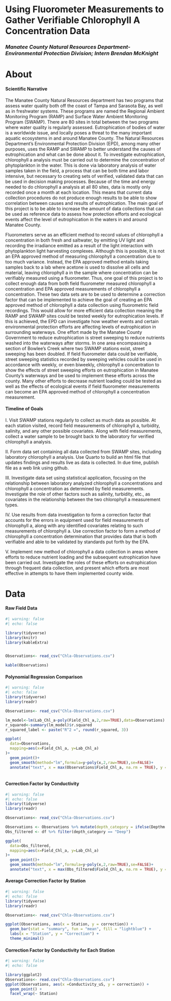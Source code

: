 # Using Fluorometer Measurements to Gather Verifiable Chlorophyll A Concentration Data

### *Manatee County Natural Resources Department-Environmental Protection Division; Intern Brendan McKnight*

# About

#### Scientific Narrative

The Manatee County Natural Resources department has two programs that assess water quality both off the coast of Tampa and Sarasota Bay, as well as in freshwater systems. These programs are named the Regional Ambient Monitoring Program (RAMP) and Surface Water Ambient Monitoring Program (SWAMP). There are 80 sites in total between the two programs where water quality is regularly assessed. Eutrophication of bodies of water is a worldwide issue, and locally poses a threat to the many important aquatic ecosystems in and around Manatee County. The Natural Resources Department’s Environmental Protection Division (EPD), among many other purposes, uses the RAMP and SWAMP to better understand the causes of eutrophication and what can be done about it. To investigate eutrophication, chlorophyll a analysis must be carried out to determine the concentration of phytoplankton in the water. This is done via laboratory analysis of water samples taken in the field, a process that can be both time and labor intensive, but necessary to creating sets of verified, validated data that can be used in decision making processes. Because of the time and energy needed to do chlorophyll a analysis at all 80 sites, data is mostly only recorded once a month at each location. This means that current data collection procedures do not produce enough results to be able to show correlation between causes and results of eutrophication. The main goal of this project is to be able to increase the amount of data collections that can be used as reference data to assess how protection efforts and ecological events affect the level of eutrophication in the waters in and around Manatee County.

Fluorometers serve as an efficient method to record values of chlorophyll a concentration in both fresh and saltwater, by emitting UV light and recording the irradiance emitted as a result of the light interaction with phytoplankton light harvesting complexes. Although this is possible, it is not an EPA approved method of measuring chlorophyll a concentration due to too much variance. Instead, the EPA approved method entails taking samples back to a lab where acetone is used to dissolve all cells and material, leaving chlorophyll a in the sample where concentration can be verifiably measured using a fluorometer. Thus, one goal of this project is to collect enough data from both field fluorometer measured chlorophyll a concentration and EPA approved measurements of chlorophyll a concentration. These two data sets are to be used to determine a correction factor that can be implemented to achieve the goal of creating an EPA approved method of chlorophyll a data collection using fluorometric field recordings. This would allow for more efficient data collection meaning the RAMP and SWAMP sites could be tested weekly for eutrophication levels. If this is achieved, the EPD can investigate how weather events and certain environmental protection efforts are affecting levels of eutrophication in surrounding waterways. One effort made by the Manatee County Government to reduce eutrophication is street sweeping to reduce nutrients washed into the waterways after storms. In one area encompassing a section of Bowlee’s Creek where two SWAMP stations exist, street sweeping has been doubled. If field fluorometer data could be verifiable, street sweeping statistics recorded by sweeping vehicles could be used in accordance with weekly, or even biweekly, chlorophyll a concentration to show the effects of street sweeping efforts on eutrophication in Manatee County’s waterways and be used to implement these efforts across the county. Many other efforts to decrease nutrient loading could be tested as well as the effects of ecological events if field fluorometer measurements can become an EPA approved method of chlorophyll a concentration measurement.

#### Timeline of Goals

I. Visit SWAMP stations regularly to collect as much data as possible. At each station visited, record field measurements of chlorophyll a, turbidity, salinity, and any other possible covariates. Along with field measurements, collect a water sample to be brought back to the laboratory for verified chlorophyll a analysis.

II\. Form data set containing all data collected from SWAMP sites, including laboratory chlorophyll a analysis. Use Quarto to build an html file that updates findings and results live as data is collected. In due time, publish file as a web link using github.

III\. Investigate data set using statistical application, focusing on the relationship between laboratory analyzed chlorophyll a concentrations and chlorophyll a concentration as determined by field measurements. Investigate the role of other factors such as salinity, turbidity, etc., as covariates in the relationship between the two chlorophyll a measurement types.

IV\. Use results from data investigation to form a correction factor that accounts for the errors in equipment used for field measurements of chlorophyll a, along with any identified covariates relating to such measurements of chlorophyll a. Use correction factor to form a method of chlorophyll a concentration determination that provides data that is both verifiable and able to be validated by standards put forth by the EPA.

V. Implement new method of chlorophyll a data collection in areas where efforts to reduce nutrient loading and the subsequent eutrophication have been carried out. Investigate the roles of these efforts on eutrophication through frequent data collection, and present which efforts are most effective in attempts to have them implemented county wide.

# Data

#### Raw Field Data

```r
#| warning: false
#| echo: false

library(tidyverse)
library(knitr)
library(kableExtra)


Observations<- read_csv("Chla-Observations.csv")

kable(Observations)
```

#### Polynomial Regression Comparison

```r
#| warning: false
#| echo: false
library(tidyverse)
library(readr)

Observations<- read_csv("Chla-Observations.csv")

lm_model<-lm(Lab_Chl_a~poly(Field_Chl_a,2,raw=TRUE),data=Observations)
r_squared<-summary(lm_model)$r.squared 
r_squared_label <- paste("R^2 =", round(r_squared, 3))

ggplot(
  data=Observations,
  mapping=aes(x=Field_Chl_a, y=Lab_Chl_a)
)+
  geom_point()+
  geom_smooth(method="lm",formula=y~poly(x,2,raw=TRUE),se=FALSE)+
  annotate("text", x = max(Observations$Field_Chl_a, na.rm = TRUE), y = max(Observations$Lab_Chl_a, na.rm = TRUE) - 10, label=r_squared_label, hjust = 1, vjust = 1, size = 5, color = "red")
  

```

#### Correction Factor by Conductivity

```r
#| warning: false
#| echo: false
library(tidyverse)
library(readr)

Observations<- read_csv("Chla-Observations.csv")

Observations <- Observations %>% mutate(depth_category = ifelse(Depthm >= 0.4, "Deep", "Shallow"))
Obs_filtered <- df %>% filter(depth_category == "Deep")

ggplot(
  data=Obs_filtered,
  mapping=aes(x=Field_Chl_a, y=Lab_Chl_a)
)+
  geom_point()+
  geom_smooth(method="lm",formula=y~poly(x,2,raw=TRUE),se=FALSE)+
  annotate("text", x = max(Obs_filtered$Field_Chl_a, na.rm = TRUE), y = max(Obs_filtered$Lab_Chl_a, na.rm = TRUE) - 10, label=r_squared_label, hjust = 1, vjust = 1, size = 5, color = "red")

```

#### Average Correction Factor by Station

```r
#| warning: false
#| echo: false
library(tidyverse)
library(readr)

Observations<- read_csv("Chla-Observations.csv")

ggplot(Observations, aes(x = Station, y = correction)) +
  geom_bar(stat = "summary", fun = "mean", fill = "lightblue") +
  labs(x = "Station", y = "Correction") +
  theme_minimal()
```

#### Correction Factor by Conductivity for Each Station

```r
#| warning: false
#| echo: false

library(ggplot2)
Observations<- read.csv("Chla-Observations.csv")
ggplot(Observations, aes(x =Conductivity_uS, y = correction)) +
  geom_point() +
  facet_wrap(~ Station)
```
